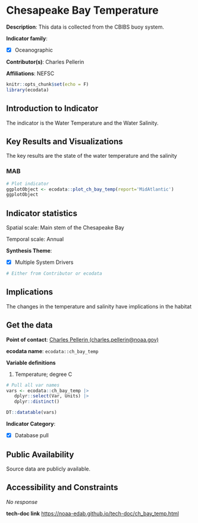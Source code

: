 # Chesapeake Bay Temperature

**Description**: This data is collected from the CBIBS buoy system.

**Indicator family**: 

- [X] Oceanographic


**Contributor(s)**: Charles Pellerin

**Affiliations**: NEFSC

```{r echo=FALSE}
knitr::opts_chunk$set(echo = F)
library(ecodata)
```
## Introduction to Indicator
The indicator is the Water Temperature and the Water Salinity.

## Key Results and Visualizations
The key results are the state of the water temperature and the salinity

### MAB

```{r plot_ch_bay_tempMAB}
# Plot indicator
ggplotObject <- ecodata::plot_ch_bay_temp(report='MidAtlantic')
ggplotObject
```


## Indicator statistics 
Spatial scale: Main stem of the Chesapeake Bay

Temporal scale: Annual

**Synthesis Theme**:

- [X] Multiple System Drivers


```{r autostats_ch_bay_temp}
# Either from Contributor or ecodata
```

## Implications
The changes in the temperature and salinity have implications in the habitat

## Get the data

**Point of contact**: [Charles Pellerin (charles.pellerin@noaa.gov)](mailto:Charles Pellerin (charles.pellerin@noaa.gov)){.email}

**ecodata name**: `ecodata::ch_bay_temp`

**Variable definitions**

1) Temperature; degree C

```{r vars_ch_bay_temp}
# Pull all var names
vars <- ecodata::ch_bay_temp |>
   dplyr::select(Var, Units) |>
   dplyr::distinct()

DT::datatable(vars)
```
**Indicator Category**:

- [X] Database pull


## Public Availability

Source data are publicly available.

## Accessibility and Constraints

_No response_

**tech-doc link**
<https://noaa-edab.github.io/tech-doc/ch_bay_temp.html>


